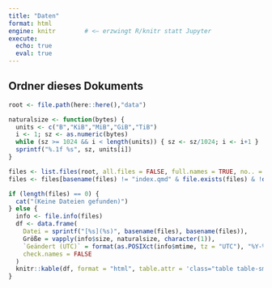 ```yaml
---
title: "Daten"
format: html
engine: knitr        # <— erzwingt R/knitr statt Jupyter
execute:
  echo: true
  eval: true
---
```


## Ordner dieses Dokuments

```r
root <- file.path(here::here(),"data")

naturalsize <- function(bytes) {
  units <- c("B","KiB","MiB","GiB","TiB")
  i <- 1; sz <- as.numeric(bytes)
  while (sz >= 1024 && i < length(units)) { sz <- sz/1024; i <- i+1 }
  sprintf("%.1f %s", sz, units[i])
}

files <- list.files(root, all.files = FALSE, full.names = TRUE, no.. = TRUE)
files <- files[basename(files) != "index.qmd" & file.exists(files) & !dir.exists(files)]

if (length(files) == 0) {
  cat("(Keine Dateien gefunden)")
} else {
  info <- file.info(files)
  df <- data.frame(
    Datei = sprintf("[%s](%s)", basename(files), basename(files)),
    Größe = vapply(info$size, naturalsize, character(1)),
    `Geändert (UTC)` = format(as.POSIXct(info$mtime, tz = "UTC"), "%Y-%m-%d %H:%M:%SZ"),
    check.names = FALSE
  )
  knitr::kable(df, format = "html", table.attr = 'class="table table-sm"')
}
```
